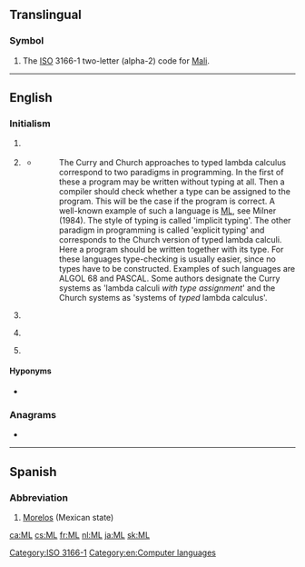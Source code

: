 {{also|ml|Ml|mL|ml.|.ml|µl}}
==Translingual==

===Symbol===
{{head|mul|symbol}}

# The [[ISO]] 3166-1 two-letter (alpha-2) code for [[Mali]].

[[Category:ISO 3166-1]]

----

==English==

===Initialism===
{{rfc-header|Initialism}}
{{en-initialism}}

# {{lb|en|computing}} {{initialism of|[[markup language|Markup Language]]|lang=en}}
# {{lb|en|computing}} {{initialism of|[[metalanguage|MetaLanguage]]|dot=|lang=en}} {{gloss|the {{w|ML (programming language)|ML programming language}}}}
#* {{quote-web
|date=1991-12-20
|author=Henk P. Barendregt
|title=Lambda Calculi With Types
|site=ftp.cs.ru.nl
|url=ftp://ftp.cs.ru.nl/pub/CompMath.Found/HBK.ps
|accessdate=2012-07-15
}}
#*: The Curry and Church approaches to typed lambda calculus correspond to two paradigms in programming. In the first of these a program may be written without typing at all. Then a compiler should check whether a type can be assigned to the program. This will be the case if the program is correct. A well-known example of such a language is [[ML]], see Milner (1984). The style of typing is called 'implicit typing'. The other paradigm in programming is called 'explicit typing' and corresponds to the Church version of typed lambda calculi. Here a program should be written together with its type. For these languages type-checking is usually easier, since no types have to be constructed. Examples of such languages are ALGOL 68 and PASCAL. Some authors designate the Curry systems as 'lambda calculi ''with type assignment''' and the Church systems as 'systems of ''typed'' lambda calculus'.
# {{lb|en|linguistics}} {{initialism of|[[Medieval Latin]]|lang=en}}
# {{lb|en|linguistics}} {{initialism of|[[Middle Latin]]|lang=en}}
# {{lb|en|surface chemistry}} {{initialism of|monolayer|lang=en}}

====Hyponyms====
* {{sense|computing}} {{l|en|SML}}

===Anagrams===
* {{l|en|LM}}

[[Category:en:Computer languages]]

----

==Spanish==

===Abbreviation===
{{rfc-header|Abbreviation}}
{{head|es|abbreviation}}

# [[Morelos]] (Mexican state)

[[ca:ML]]
[[cs:ML]]
[[fr:ML]]
[[nl:ML]]
[[ja:ML]]
[[sk:ML]]